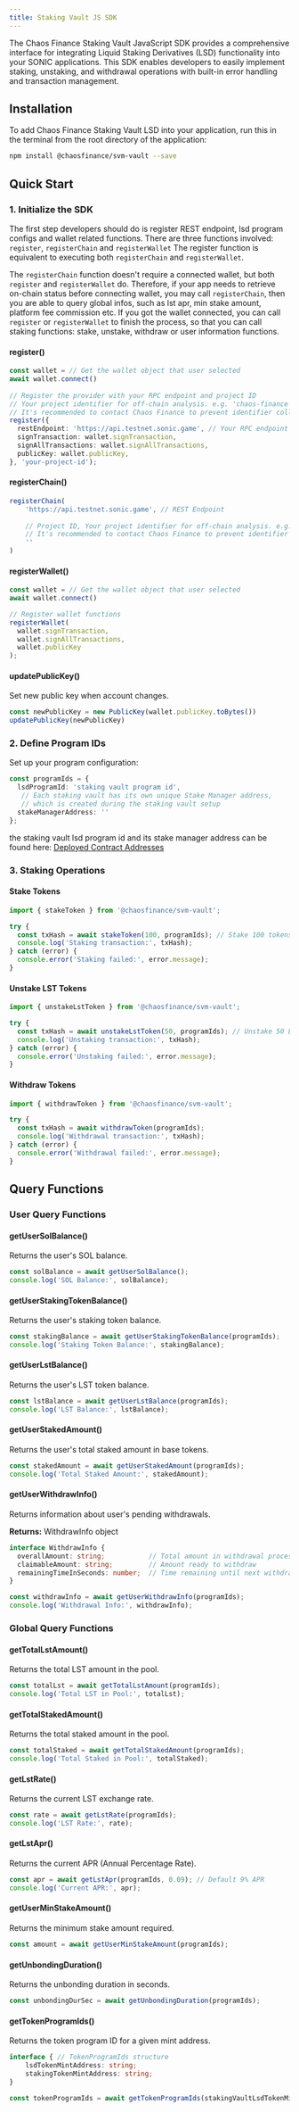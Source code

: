 ```yaml
---
title: Staking Vault JS SDK
---
```


The Chaos Finance Staking Vault JavaScript SDK provides a comprehensive interface for integrating Liquid Staking Derivatives (LSD) functionality into your SONIC applications.
This SDK enables developers to easily implement staking, unstaking, and withdrawal operations with built-in error handling and transaction management.

## Installation

To add Chaos Finance Staking Vault LSD into your application, run this in the terminal from the root directory of the application:

```bash
npm install @chaosfinance/svm-vault --save
```

## Quick Start

### 1. Initialize the SDK

The first step developers should do is register REST endpoint, lsd program configs and wallet related functions.
There are three functions involved: `register`, `registerChain` and `registerWallet`
The register function is equivalent to executing both `registerChain` and `registerWallet`.

The `registerChain` function doesn't require a connected wallet, but both `register` and `registerWallet` do.
Therefore, if your app needs to retrieve on-chain status before connecting wallet, you may call `registerChain`,
then you are able to query global infos, such as lst apr, min stake amount, platform fee commission etc.
If you got the wallet connected, you can call `register` or `registerWallet` to finish the process,
so that you can call staking functions: stake, unstake, withdraw or user information functions.

#### register()

```typescript
const wallet = // Get the wallet object that user selected
await wallet.connect()
 
// Register the provider with your RPC endpoint and project ID
// Your project identifier for off-chain analysis. e.g. 'chaos-finance' / 'fomoney'
// It's recommended to contact Chaos Finance to prevent identifier collisions.
register({
  restEndpoint: 'https://api.testnet.sonic.game', // Your RPC endpoint
  signTransaction: wallet.signTransaction,
  signAllTransactions: wallet.signAllTransactions,
  publicKey: wallet.publicKey,
}, 'your-project-id');
```

#### registerChain()
```typescript
registerChain(
    'https://api.testnet.sonic.game', // REST Endpoint
    
    // Project ID, Your project identifier for off-chain analysis. e.g. 'chaos-finance' / 'fomoney'
    // It's recommended to contact Chaos Finance to prevent identifier collisions.
    ''
)
```

#### registerWallet()

```typescript
const wallet = // Get the wallet object that user selected
await wallet.connect()

// Register wallet functions
registerWallet(
  wallet.signTransaction,
  wallet.signAllTransactions,
  wallet.publicKey
);
```

#### updatePublicKey()

Set new public key when account changes. 

```javascript
const newPublicKey = new PublicKey(wallet.publicKey.toBytes()) 
updatePublicKey(newPublicKey)
```

### 2. Define Program IDs

Set up your program configuration:

```typescript
const programIds = {
  lsdProgramId: 'staking vault program id',
   // Each staking vault has its own unique Stake Manager address,
   // which is created during the staking vault setup
  stakeManagerAddress: ''
};
```

<Callout>the staking vault lsd program id and its stake manager address can be found here: [Deployed Contract Addresses](contract-addresses)</Callout>

### 3. Staking Operations

#### Stake Tokens

```typescript
import { stakeToken } from '@chaosfinance/svm-vault';

try {
  const txHash = await stakeToken(100, programIds); // Stake 100 tokens
  console.log('Staking transaction:', txHash);
} catch (error) {
  console.error('Staking failed:', error.message);
}
```

#### Unstake LST Tokens

```typescript
import { unstakeLstToken } from '@chaosfinance/svm-vault';

try {
  const txHash = await unstakeLstToken(50, programIds); // Unstake 50 LST tokens
  console.log('Unstaking transaction:', txHash);
} catch (error) {
  console.error('Unstaking failed:', error.message);
}
```

#### Withdraw Tokens

```typescript
import { withdrawToken } from '@chaosfinance/svm-vault';

try {
  const txHash = await withdrawToken(programIds);
  console.log('Withdrawal transaction:', txHash);
} catch (error) {
  console.error('Withdrawal failed:', error.message);
}
```


## Query Functions

### User Query Functions

#### getUserSolBalance()

Returns the user's SOL balance.

```typescript
const solBalance = await getUserSolBalance();
console.log('SOL Balance:', solBalance);
```

#### getUserStakingTokenBalance()

Returns the user's staking token balance.

```typescript
const stakingBalance = await getUserStakingTokenBalance(programIds);
console.log('Staking Token Balance:', stakingBalance);
```

#### getUserLstBalance()

Returns the user's LST token balance.

```typescript
const lstBalance = await getUserLstBalance(programIds);
console.log('LST Balance:', lstBalance);
```

#### getUserStakedAmount()

Returns the user's total staked amount in base tokens.

```typescript
const stakedAmount = await getUserStakedAmount(programIds);
console.log('Total Staked Amount:', stakedAmount);
```

#### getUserWithdrawInfo()

Returns information about user's pending withdrawals.

**Returns:** WithdrawInfo object

```typescript
interface WithdrawInfo {
  overallAmount: string;           // Total amount in withdrawal process
  claimableAmount: string;         // Amount ready to withdraw
  remainingTimeInSeconds: number;  // Time remaining until next withdrawal
}
```

```typescript
const withdrawInfo = await getUserWithdrawInfo(programIds);
console.log('Withdrawal Info:', withdrawInfo);
```

### Global Query Functions

#### getTotalLstAmount()

Returns the total LST amount in the pool.

```typescript
const totalLst = await getTotalLstAmount(programIds);
console.log('Total LST in Pool:', totalLst);
```

#### getTotalStakedAmount()

Returns the total staked amount in the pool.

```typescript
const totalStaked = await getTotalStakedAmount(programIds);
console.log('Total Staked in Pool:', totalStaked);
```

#### getLstRate()

Returns the current LST exchange rate.

```typescript
const rate = await getLstRate(programIds);
console.log('LST Rate:', rate);
```

#### getLstApr()

Returns the current APR (Annual Percentage Rate).

```typescript
const apr = await getLstApr(programIds, 0.09); // Default 9% APR
console.log('Current APR:', apr);
```

#### getUserMinStakeAmount()

Returns the minimum stake amount required.

```typescript
const amount = await getUserMinStakeAmount(programIds);
```

#### getUnbondingDuration()

Returns the unbonding duration in seconds.

```typescript
const unbondingDurSec = await getUnbondingDuration(programIds);
```

#### getTokenProgramIds()

Returns the token program ID for a given mint address.

```typescript
interface { // TokenProgramIds structure
    lsdTokenMintAddress: string;
    stakingTokenMintAddress: string;
}
```

```typescript
const tokenProgramIds = await getTokenProgramIds(stakingVaultLsdTokenMintAddress);
```